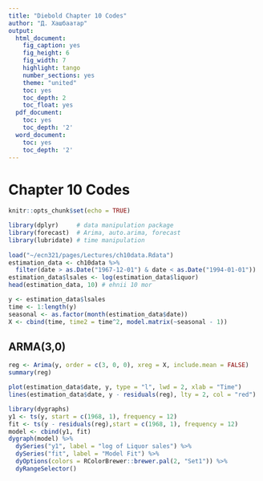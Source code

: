 ```yaml
---
title: "Diebold Chapter 10 Codes"
author: "Д. Хашбаатар"
output:
  html_document:
    fig_caption: yes
    fig_height: 6
    fig_width: 7
    highlight: tango
    number_sections: yes
    theme: "united"
    toc: yes
    toc_depth: 2
    toc_float: yes
  pdf_document:
    toc: yes
    toc_depth: '2'
  word_document:
    toc: yes
    toc_depth: '2'
---
```


# Chapter 10 Codes

```r
knitr::opts_chunk$set(echo = TRUE)
```

```r
library(dplyr)     # data manipulation package   
library(forecast)  # Arima, auto.arima, forecast 
library(lubridate) # time manipulation
  
load("~/ecn321/pages/Lectures/ch10data.Rdata")
estimation_data <- ch10data %>% 
  filter(date > as.Date("1967-12-01") & date < as.Date("1994-01-01"))
estimation_data$lsales <- log(estimation_data$liquor)
head(estimation_data, 10) # ehnii 10 mor
```

```r
y <- estimation_data$lsales
time <- 1:length(y)
seasonal <- as.factor(month(estimation_data$date))
X <- cbind(time, time2 = time^2, model.matrix(~seasonal - 1))
```


## ARMA(3,0)

```r
reg <- Arima(y, order = c(3, 0, 0), xreg = X, include.mean = FALSE)
summary(reg)
```



```r
plot(estimation_data$date, y, type = "l", lwd = 2, xlab = "Time")
lines(estimation_data$date, y - residuals(reg), lty = 2, col = "red")
```


```r
library(dygraphs)
y1 <- ts(y, start = c(1968, 1), frequency = 12)
fit <- ts(y - residuals(reg),start = c(1968, 1), frequency = 12)
model <- cbind(y1, fit)
dygraph(model) %>% 
  dySeries("y1", label = "log of Liquor sales") %>%
  dySeries("fit", label = "Model Fit") %>% 
  dyOptions(colors = RColorBrewer::brewer.pal(2, "Set1")) %>% 
  dyRangeSelector()
```